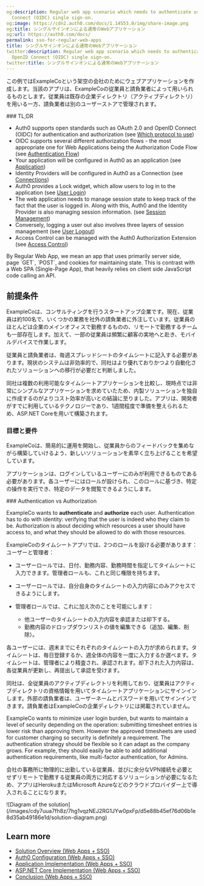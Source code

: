 ```yaml
---
og:description: Regular web app scenario which needs to authenticate users using OpenID
  Connect (OIDC) single sign-on.
og:image: https://cdn2.auth0.com/docs/1.14553.0/img/share-image.png
og:title: シングルサインオンによる通常のWebアプリケーション
og:url: https://auth0.com/docs/
permalink: sso-for-regular-web-apps
title: シングルサインオンによる通常のWebアプリケーション
twitter:description: Regular web app scenario which needs to authenticate users using
  OpenID Connect (OIDC) single sign-on.
twitter:title: シングルサインオンによる通常のWebアプリケーション
---
```


この例ではExampleCoという架空の会社のためにウェブアプリケーションを作成します。当該のアプリは、ExampleCoの従業員と請負業者によって用いられるものとします。従業員は既存の企業ディレクトリ（アクティブディレクトリ）を用いる一方、請負業者は別のユーザーストアで管理されます。

<Info>
### TL;DR

* Auth0 supports open standards such as OAuth 2.0 and <Tooltip tip="OpenID: Open standard for authentication that allows applications to verify users' identities without collecting and storing login information." cta="View Glossary" href="/docs/glossary?term=OpenID+Connect+%28OIDC%29">OpenID Connect (OIDC)</Tooltip> for authentication and authorization (see [Which protocol to use](/docs/get-started/architecture-scenarios/sso-for-regular-web-apps/part-1#which-protocol-to-use))
* OIDC supports several different authorization flows - the most appropriate one for Web Applications being the Authorization Code Flow (see [Authentication Flow](/docs/get-started/architecture-scenarios/sso-for-regular-web-apps/part-1#authentication-flow))
* Your application will be configured in Auth0 as an application (see [Application](/docs/get-started/architecture-scenarios/sso-for-regular-web-apps/part-2#application))
* Identity Providers will be configured in Auth0 as a Connection (see [Connections](/docs/get-started/architecture-scenarios/sso-for-regular-web-apps/part-2#connections))
* Auth0 provides a Lock widget, which allow users to log in to the application (see [User Login](/docs/get-started/architecture-scenarios/sso-for-regular-web-apps/part-3#user-login))
* The web application needs to manage session state to keep track of the fact that the user is logged in. Along with this, Auth0 and the Identity Provider is also managing session information. (see [Session Management](/docs/get-started/architecture-scenarios/sso-for-regular-web-apps/part-3#session-management))
* Conversely, logging a user out also involves three layers of session management (see [User Logout](/docs/get-started/architecture-scenarios/sso-for-regular-web-apps/part-3#user-logout))
* Access Control can be managed with the Auth0 Authorization Extension (see [Access Control](/docs/get-started/architecture-scenarios/sso-for-regular-web-apps/part-3#access-control))
</Info>

<Callout icon="file-lines" color="#0EA5E9" iconType="regular">
By Regular Web App, we mean an app that uses primarily server side, page `GET`, `POST`, and cookies for maintaining state. This is contrast with a Web SPA (Single-Page App), that heavily relies on client side JavaScript code calling an API.
</Callout>

## 前提条件

ExampleCoは、コンサルティングを行うスタートアップ企業です。現在、従業員は約100名で、いくつかの業務を社外の請負業者に外注しています。従業員のほとんどは企業のメインオフィスで勤務するものの、リモートで勤務するチームも一部存在します。加えて、一部の従業員は頻繁に顧客の実地へと赴き、モバイルデバイスで作業します。

従業員と請負業者は、毎週スプレッドシートのタイムシートに記入する必要があります。現状のシステムは非効率的で、同社はより優れておりかつより自動化されたソリューションへの移行が必要だと判断しました。

同社は複数の利用可能なタイムシートアプリケーションを比較し、現時点では非常にシンプルなアプリケーションを求めていたため、内製ソリューションを独自に作成するのがよりコスト効率が高いとの結論に至りました。アプリは、開発者がすでに利用しているテクノロジーであり、1週間程度で準備を整えられるため、ASP.NET Coreを用いて構築されます。

### 目標と要件

ExampleCoは、簡易的に運用を開始し、従業員からのフィードバックを集めながら構築していけるよう、新しいソリューションを素早く立ち上げることを希望しています。

アプリケーションは、ログインしているユーザーにのみが利用できるものである必要があります。各ユーザーにはロールが設けられ、このロールに基づき、特定の操作を実行でき、特定のデータを閲覧できるようにします。

<Info>
### Authentication vs Authorization

ExampleCo wants to **authenticate** and **authorize** each user. Authentication has to do with identity: verifying that the user is indeed who they claim to be. Authorization is about deciding which resources a user should have access to, and what they should be allowed to do with those resources.
</Info>

ExampleCoのタイムシートアプリでは、2つのロールを設ける必要があります：ユーザーと管理者：

* ユーザーロールでは、日付、勤務内容、勤務時間を指定してタイムシートに入力できます。管理者ロールも、これと同じ権限を持ちます。
* ユーザーロールでは、自分自身のタイムシートの入力内容にのみアクセスできるようにします。
* 管理者ロールでは、これに加え次のことを可能にします：

  + 他ユーザーのタイムシートの入力内容を承認または却下する。
  + 勤務内容のドロップダウンリストの値を編集できる（追加、編集、削除）。

各ユーザーには、週末までにそれぞれのタイムシートの入力が求められます。タイムシートは、毎日登録するか、週全体の内容を一度に入力するか選べます。タイムシートは、管理者により精査され、承認されます。却下された入力内容は、各従業員が更新し、再提出して承認を受けます。

同社は、全従業員のアクティブディレクトリを利用しており、従業員はアクティブディレクトリの資格情報を用いてタイムシートアプリケーションにサインインします。外部の請負業者は、ユーザーネームとパスワードを用いてサインインできます。請負業者はExampleCoの企業ディレクトリには掲載されていません。

ExampleCo wants to minimize user login burden, but wants to maintain a level of security depending on the operation: submitting timesheet entries is lower risk than approving them. However the approved timesheets are used for customer charging so security is definitely a requirement. The authentication strategy should be flexible so it can adapt as the company grows. For example, they should easily be able to add additional authentication requirements, like <Tooltip tip="Multi-factor authentication (MFA): User authentication process that uses a factor in addition to username and password such as a code via SMS." cta="View Glossary" href="/docs/glossary?term=multi-factor+authentication">multi-factor authentication</Tooltip>, for Admins.

会社の事務所に物理的に出勤している従業員、並びに余分なVPN接続を必要とせずリモートで勤務する従業員の両方に対応するソリューションが必要になるため、アプリはHerokuまたはMicrosoft Azureなどのクラウドプロバイダー上で導入されることになります。

<Frame>![Diagram of the solution](/images/cdy7uua7fh8z/7hg1vqzNEJ2RG1JYw0pxFp/d5e88b45ef76d06b1e8d35ab49186e1d/solution-diagram.png)</Frame>

## Learn more

* [Solution Overview (Web Apps + SSO)](/docs/get-started/architecture-scenarios/sso-for-regular-web-apps/part-1)
* [Auth0 Configuration (Web Apps + SSO)](/docs/get-started/architecture-scenarios/sso-for-regular-web-apps/part-2)
* [Application Implementation (Web Apps + SSO)](/docs/get-started/architecture-scenarios/sso-for-regular-web-apps/part-3)
* [ASP.NET Core Implementation (Web Apps + SSO)](/docs/get-started/architecture-scenarios/sso-for-regular-web-apps/implementation-aspnetcore)
* [Conclusion (Web Apps + SSO)](/docs/get-started/architecture-scenarios/sso-for-regular-web-apps/part-4)